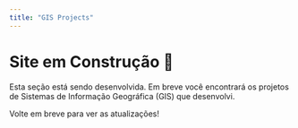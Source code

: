 ```yaml
---
title: "GIS Projects"
---
```


# Site em Construção 🚧

Esta seção está sendo desenvolvida. Em breve você encontrará os projetos de Sistemas de Informação Geográfica (GIS) que desenvolvi.

Volte em breve para ver as atualizações!